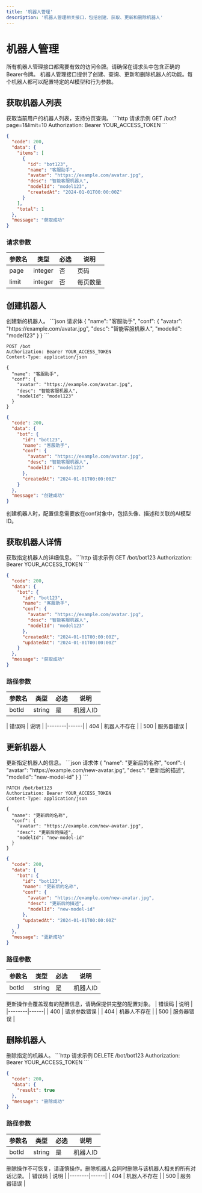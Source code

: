 ```yaml
---
title: '机器人管理'
description: '机器人管理相关接口，包括创建、获取、更新和删除机器人'
---
```


# 机器人管理

<Note>
  所有机器人管理接口都需要有效的访问令牌。请确保在请求头中包含正确的Bearer令牌。
</Note>

<Card title="机器人功能概述" icon="robot">
  机器人管理接口提供了创建、查询、更新和删除机器人的功能。每个机器人都可以配置特定的AI模型和行为参数。
</Card>

## 获取机器人列表

<ParamField path="/bot" method="GET">
获取当前用户的机器人列表，支持分页查询。

<CodeGroup>
  ```http 请求示例
  GET /bot?page=1&limit=10
  Authorization: Bearer YOUR_ACCESS_TOKEN
  ```

  ```json 成功响应
  {
    "code": 200,
    "data": {
      "items": [
        {
          "id": "bot123",
          "name": "客服助手",
          "avatar": "https://example.com/avatar.jpg",
          "desc": "智能客服机器人",
          "modelId": "model123",
          "createdAt": "2024-01-01T00:00:00Z"
        }
      ],
      "total": 1
    },
    "message": "获取成功"
  }
  ```
</CodeGroup>

### 请求参数

| 参数名 | 类型    | 必选 | 说明     |
|--------|---------|------|----------|
| page   | integer | 否   | 页码     |
| limit  | integer | 否   | 每页数量 |

</ParamField>

## 创建机器人

<ParamField path="/bot" method="POST">
创建新的机器人。

<CodeGroup>
  ```json 请求体
  {
    "name": "客服助手",
    "conf": {
      "avatar": "https://example.com/avatar.jpg",
      "desc": "智能客服机器人",
      "modelId": "model123"
    }
  }
  ```

  ```http 请求示例
  POST /bot
  Authorization: Bearer YOUR_ACCESS_TOKEN
  Content-Type: application/json

  {
    "name": "客服助手",
    "conf": {
      "avatar": "https://example.com/avatar.jpg",
      "desc": "智能客服机器人",
      "modelId": "model123"
    }
  }
  ```

  ```json 成功响应
  {
    "code": 200,
    "data": {
      "bot": {
        "id": "bot123",
        "name": "客服助手",
        "conf": {
          "avatar": "https://example.com/avatar.jpg",
          "desc": "智能客服机器人",
          "modelId": "model123"
        },
        "createdAt": "2024-01-01T00:00:00Z"
      }
    },
    "message": "创建成功"
  }
  ```
</CodeGroup>

<Note>
  创建机器人时，配置信息需要放在conf对象中，包括头像、描述和关联的AI模型ID。
</Note>
</ParamField>

## 获取机器人详情

<ParamField path="/bot/{botId}" method="GET">
获取指定机器人的详细信息。

<CodeGroup>
  ```http 请求示例
  GET /bot/bot123
  Authorization: Bearer YOUR_ACCESS_TOKEN
  ```

  ```json 成功响应
  {
    "code": 200,
    "data": {
      "bot": {
        "id": "bot123",
        "name": "客服助手",
        "conf": {
          "avatar": "https://example.com/avatar.jpg",
          "desc": "智能客服机器人",
          "modelId": "model123"
        },
        "createdAt": "2024-01-01T00:00:00Z",
        "updatedAt": "2024-01-01T00:00:00Z"
      }
    },
    "message": "获取成功"
  }
  ```
</CodeGroup>

### 路径参数

| 参数名 | 类型   | 必选 | 说明      |
|--------|--------|------|-----------|
| botId  | string | 是   | 机器人ID  |

<Card title="错误码" icon="circle-exclamation">
| 错误码 | 说明 |
|--------|------|
| 404    | 机器人不存在 |
| 500    | 服务器错误 |
</Card>

</ParamField>

## 更新机器人

<ParamField path="/bot/{botId}" method="PATCH">
更新指定机器人的信息。

<CodeGroup>
  ```json 请求体
  {
    "name": "更新后的名称",
    "conf": {
      "avatar": "https://example.com/new-avatar.jpg",
      "desc": "更新后的描述",
      "modelId": "new-model-id"
    }
  }
  ```

  ```http 请求示例
  PATCH /bot/bot123
  Authorization: Bearer YOUR_ACCESS_TOKEN
  Content-Type: application/json

  {
    "name": "更新后的名称",
    "conf": {
      "avatar": "https://example.com/new-avatar.jpg",
      "desc": "更新后的描述",
      "modelId": "new-model-id"
    }
  }
  ```

  ```json 成功响应
  {
    "code": 200,
    "data": {
      "bot": {
        "id": "bot123",
        "name": "更新后的名称",
        "conf": {
          "avatar": "https://example.com/new-avatar.jpg",
          "desc": "更新后的描述",
          "modelId": "new-model-id"
        },
        "updatedAt": "2024-01-01T00:00:00Z"
      }
    },
    "message": "更新成功"
  }
  ```
</CodeGroup>

### 路径参数

| 参数名 | 类型   | 必选 | 说明      |
|--------|--------|------|-----------|
| botId  | string | 是   | 机器人ID  |

<Note type="warning">
  更新操作会覆盖现有的配置信息，请确保提供完整的配置对象。
</Note>

<Card title="错误码" icon="circle-exclamation">
| 错误码 | 说明 |
|--------|------|
| 400    | 请求参数错误 |
| 404    | 机器人不存在 |
| 500    | 服务器错误 |
</Card>

</ParamField>

## 删除机器人

<ParamField path="/bot/{botId}" method="DELETE">
删除指定的机器人。

<CodeGroup>
  ```http 请求示例
  DELETE /bot/bot123
  Authorization: Bearer YOUR_ACCESS_TOKEN
  ```

  ```json 成功响应
  {
    "code": 200,
    "data": {
      "result": true
    },
    "message": "删除成功"
  }
  ```
</CodeGroup>

### 路径参数

| 参数名 | 类型   | 必选 | 说明      |
|--------|--------|------|-----------|
| botId  | string | 是   | 机器人ID  |

<Note type="warning">
  删除操作不可恢复，请谨慎操作。删除机器人会同时删除与该机器人相关的所有对话记录。
</Note>

<Card title="错误码" icon="circle-exclamation">
| 错误码 | 说明 |
|--------|------|
| 404    | 机器人不存在 |
| 500    | 服务器错误 |
</Card>

</ParamField>
